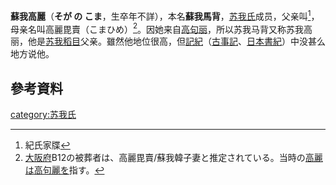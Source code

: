 '''蘇我高麗'''（'''そが の こま'''，生卒年不詳），本名'''蘇我馬背'''，[[苏我氏|苏我氏]]成员，父亲叫{{link-ja|苏我韓子|蘇我韓子}}<ref>紀氏家牒</ref>，母亲名叫高麗毘賣（こまひめ）<ref>[[大阪府|大阪府]]{{tsl|ja|一須賀古墳群|一須賀古墳群}}B12の被葬者は、高麗毘賣/蘇我韓子妻と推定されている。当時の[[高麗|高麗]]は[[高句麗|高句麗]]を指す。</ref>。因她来自[[高句丽|高句丽]]，所以苏我马背又称苏我高丽，他是[[苏我稻目|苏我稻目]]父亲。雖然他地位很高，但[[記紀|記紀]]（[[古事記|古事記]]、[[日本書紀|日本書紀]]）中没甚么地方说他。

== 參考資料 ==
{{reflist}}

[[category:苏我氏|category:苏我氏]]